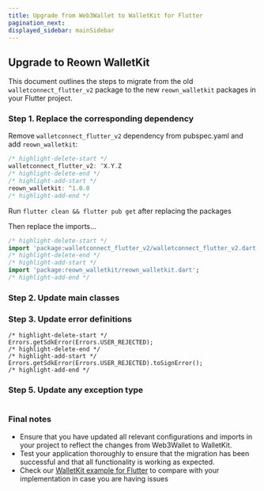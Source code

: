 ```yaml
---
title: Upgrade from Web3Wallet to WalletKit for Flutter
pagination_next:
displayed_sidebar: mainSidebar
---
```



## Upgrade to Reown WalletKit

This document outlines the steps to migrate from the old `walletconnect_flutter_v2` package to the new `reown_walletkit` packages in your Flutter project.

### Step 1. Replace the corresponding dependency

Remove `walletconnect_flutter_v2` dependency from pubspec.yaml and add `reown_walletkit`:

```dart
/* highlight-delete-start */
walletconnect_flutter_v2: ^X.Y.Z
/* highlight-delete-end */
/* highlight-add-start */
reown_walletkit: ^1.0.0
/* highlight-add-end */
```

Run `flutter clean && flutter pub get` after replacing the packages

Then replace the imports...

```dart
/* highlight-delete-start */
import 'package:walletconnect_flutter_v2/walletconnect_flutter_v2.dart';
/* highlight-delete-end */
/* highlight-add-start */
import 'package:reown_walletkit/reown_walletkit.dart';
/* highlight-add-end */
```

### Step 2. Update main classes

<Table
  headers={['Old', 'New']}
  data={[
    {
      old: { code: 'Web3Wallet' },
      new: { code: 'ReownWalletKit' },
    },
    {
      old: { code: 'Core' },
      new: { code: 'ReownCore' },
    },
  ]}
/>

### Step 3. Update error definitions

```tsx
/* highlight-delete-start */
Errors.getSdkError(Errors.USER_REJECTED);
/* highlight-delete-end */
/* highlight-add-start */
Errors.getSdkError(Errors.USER_REJECTED).toSignError();
/* highlight-add-end */
```

### Step 5. Update any exception type

<Table
  headers={['Old', 'New']}
  data={[
    {
      old: { code: 'WalletConnectError' },
      new: { code: 'ReownSignError' },
    },
  ]}
/>

### Final notes

+ Ensure that you have updated all relevant configurations and imports in your project to reflect the changes from Web3Wallet to WalletKit.
+ Test your application thoroughly to ensure that the migration has been successful and that all functionality is working as expected.
+ Check our [WalletKit example for Flutter](https://github.com/reown-com/reown_flutter/tree/master/packages/reown_walletkit/example/) to compare with your implementation in case you are having issues 
